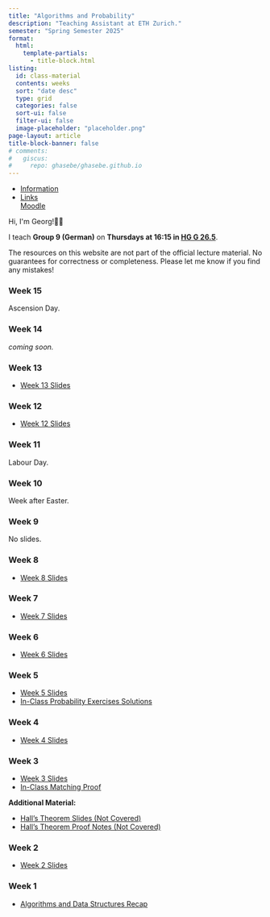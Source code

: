 ```yaml
---
title: "Algorithms and Probability"
description: "Teaching Assistant at ETH Zurich."
semester: "Spring Semester 2025"
format:
  html:
    template-partials:
      - title-block.html
listing:
  id: class-material
  contents: weeks 
  sort: "date desc"
  type: grid 
  categories: false
  sort-ui: false 
  filter-ui: false
  image-placeholder: "placeholder.png"
page-layout: article 
title-block-banner: false 
# comments:
#   giscus: 
#     repo: ghasebe/ghasebe.github.io
---
```


```{=html}
<ul class="nav nav-tabs" role="tablist">
  <li class="nav-item" role="presentation">
    <a class="nav-link active" data-bs-toggle="tab" href="#information" aria-selected="true" role="tab">Information</a>
  </li>
  <li class="nav-item dropdown">
    <a class="nav-link dropdown-toggle" data-bs-toggle="dropdown" href="#" role="button" aria-haspopup="true" aria-expanded="false">Links</a>
    <div class="dropdown-menu" style="">
      <a class="dropdown-item" href="https://moodle-app2.let.ethz.ch/course/view.php?id=24833">Moodle</a>
    </div>
  </li>
</ul>
<div id="myTabContent" class="tab-content">
  <div class="tab-pane fade active show" id="information" role="tabpanel">
    <p>Hi, I'm Georg!👋🏼</p>
    <p>I teach <strong>Group 9 (German)</strong> on <strong>Thursdays at 16:15 in <a href="https://ethz.ch/staffnet/en/service/rooms-and-buildings/rectorate-rooms/pictures/hg.html#par_slideshow_30">HG G 26.5</a></strong>.
    <p>The resources on this website are not part of the official lecture material. No guarantees for correctness or completeness. Please let me know if you find any mistakes!</p>
  </div>
</div>
```

### Week 15

Ascension Day.

### Week 14

*coming soon.*

### Week 13

- [Week 13 Slides](anp-w13-25_presented.pdf)

### Week 12

- [Week 12 Slides](anp-w12-25_presented.pdf)

### Week 11

Labour Day.

### Week 10

Week after Easter.

### Week 9

No slides.

### Week 8

- [Week 8 Slides](anp-w08-25_presented.pdf)

### Week 7

- [Week 7 Slides](anp-w07-25_presented.pdf)

### Week 6

- [Week 6 Slides](anp-w06-25_presented.pdf)

### Week 5

- [Week 5 Slides](anp-w05-25_presented.pdf)
- [In-Class Probability Exercises Solutions](anp-w05-25_notes.pdf)

### Week 4

- [Week 4 Slides](anp-w04-25_presented.pdf)

### Week 3

- [Week 3 Slides](anp-w03-25_presented.pdf)
- [In-Class Matching Proof](anp-w03-25_notes_matching.pdf)

**Additional Material:**

- [Hall's Theorem Slides (Not Covered)](anp-w03-25_hall.pdf)
- [Hall's Theorem Proof Notes (Not Covered)](anp-w03-25_notes_hall.pdf)

### Week 2

- [Week 2 Slides](anp-w02-25_presented.pdf)

### Week 1

- [Algorithms and Data Structures Recap](and-recap.pdf)